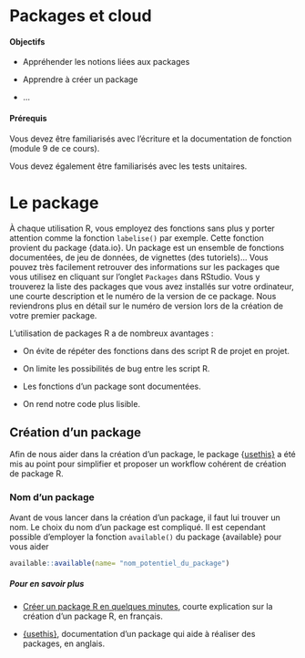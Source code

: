 # Packages et cloud {#packages}

#### Objectifs {.unnumbered}

-   Appréhender les notions liées aux packages

-   Apprendre à créer un package

-   ...

#### Prérequis {.unnumbered}

Vous devez être familiarisés avec l'écriture et la documentation de fonction (module 9 de ce cours).

Vous devez également être familiarisés avec les tests unitaires.

# Le package

À chaque utilisation R, vous employez des fonctions sans plus y porter attention comme la fonction `labelise()` par exemple. Cette fonction provient du package {data.io}. Un package est un ensemble de fonctions documentées, de jeu de données, de vignettes (des tutoriels)... Vous pouvez très facilement retrouver des informations sur les packages que vous utilisez en cliquant sur l'onglet `Packages` dans RStudio. Vous y trouverez la liste des packages que vous avez installés sur votre ordinateur, une courte description et le numéro de la version de ce package. Nous reviendrons plus en détail sur le numéro de version lors de la création de votre premier package.

L'utilisation de packages R a de nombreux avantages :

-   On évite de répéter des fonctions dans des script R de projet en projet.

-   On limite les possibilités de bug entre les script R.

-   Les fonctions d'un package sont documentées.

-   On rend notre code plus lisible.

## Création d'un package

Afin de nous aider dans la création d'un package, le package {[usethis}](https://usethis.r-lib.org) a été mis au point pour simplifier et proposer un workflow cohérent de création de package R.

### Nom d'un package

Avant de vous lancer dans la création d'un package, il faut lui trouver un nom. Le choix du nom d'un package est compliqué. Il est cependant possible d'employer la fonction `available()` du package {available} pour vous aider

```r
available::available(name= "nom_potentiel_du_package")
```

```{=html}
<!---- G.E.
- description d'un package
- devtools_history.R pour la reproductibilité
- license
- vignette
- documentation
- gestion de versions
- readme
- intégration continue
- ...
--->
```
##### Pour en savoir plus {.unnumbered}

-   [Créer un package R en quelques minutes](https://thinkr.fr/creer-package-r-quelques-minutes/), courte explication sur la création d'un package R, en français.

-   [{usethis}](https://usethis.r-lib.org), documentation d'un package qui aide à réaliser des packages, en anglais.


